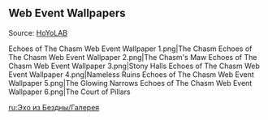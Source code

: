 {{EventTabs
|story = false
}}

==Web Event Wallpapers==
Source: [https://www.hoyolab.com/article/5603501 HoYoLAB]
<gallery>
Echoes of The Chasm Web Event Wallpaper 1.png|The Chasm
Echoes of The Chasm Web Event Wallpaper 2.png|The Chasm's Maw
Echoes of The Chasm Web Event Wallpaper 3.png|Stony Halls
Echoes of The Chasm Web Event Wallpaper 4.png|Nameless Ruins
Echoes of The Chasm Web Event Wallpaper 5.png|The Glowing Narrows
Echoes of The Chasm Web Event Wallpaper 6.png|The Court of Pillars
</gallery>

[[ru:Эхо из Бездны/Галерея]]